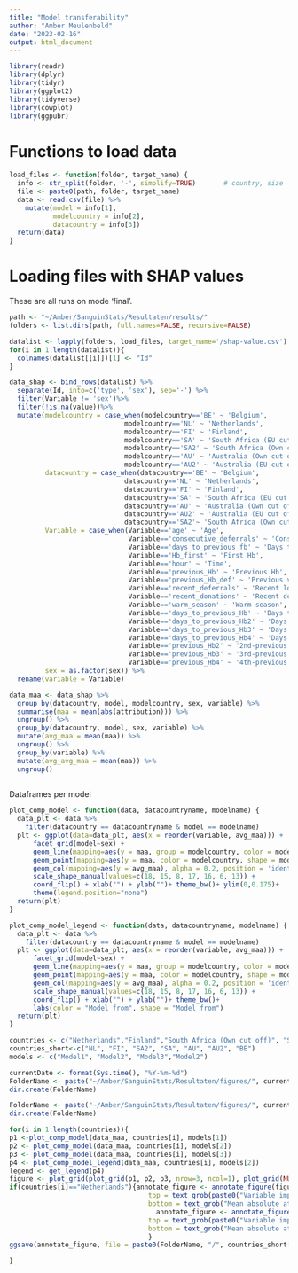 ```yaml
---
title: "Model transferability"
author: "Amber Meulenbeld"
date: "2023-02-16"
output: html_document
---
```


```r
library(readr)
library(dplyr)
library(tidyr)
library(ggplot2)
library(tidyverse)
library(cowplot)
library(ggpubr)
```

# Functions to load data 
```r
load_files <- function(folder, target_name) {
  info <- str_split(folder, '-', simplify=TRUE)       # country, size
  file <- paste0(path, folder, target_name)
  data <- read.csv(file) %>%
    mutate(model = info[1],
           modelcountry = info[2],
           datacountry = info[3])
  return(data)
}
```

# Loading files with SHAP values
These are all runs on mode 'final'.

```r
path <- "~/Amber/SanguinStats/Resultaten/results/"
folders <- list.dirs(path, full.names=FALSE, recursive=FALSE)

datalist <- lapply(folders, load_files, target_name='/shap-value.csv')
for(i in 1:length(datalist)){
  colnames(datalist[[i]])[1] <- "Id"
}

data_shap <- bind_rows(datalist) %>%
  separate(Id, into=c('type', 'sex'), sep='-') %>%
  filter(Variable != 'sex')%>%
  filter(!is.na(value))%>%
  mutate(modelcountry = case_when(modelcountry=='BE' ~ 'Belgium',
                             modelcountry=='NL' ~ 'Netherlands',
                             modelcountry=='FI' ~ 'Finland',
                             modelcountry=='SA' ~ 'South Africa (EU cut off)',
                             modelcountry=='SA2' ~ 'South Africa (Own cut off)',
                             modelcountry=='AU' ~ 'Australia (Own cut off)', 
                             modelcountry=='AU2' ~ 'Australia (EU cut off)'),
         datacountry = case_when(datacountry=='BE' ~ 'Belgium',
                             datacountry=='NL' ~ 'Netherlands',
                             datacountry=='FI' ~ 'Finland',
                             datacountry=='SA' ~ 'South Africa (EU cut off)',
                             datacountry=='AU' ~ 'Australia (Own cut off)',
                             datacountry=='AU2' ~ 'Australia (EU cut off)',
                             datacountry=='SA2'~ 'South Africa (Own cut off)'),
         Variable = case_when(Variable=='age' ~ 'Age',
                              Variable=='consecutive_deferrals' ~ 'Consecutive deferrals',
                              Variable=='days_to_previous_fb' ~ 'Days to previous whole blood donation',
                              Variable=='Hb_first' ~ 'First Hb',
                              Variable=='hour' ~ 'Time',
                              Variable=='previous_Hb' ~ 'Previous Hb',
                              Variable=='previous_Hb_def' ~ 'Previous visit low Hb',
                              Variable=='recent_deferrals' ~ 'Recent low Hb',
                              Variable=='recent_donations' ~ 'Recent donations',
                              Variable=='warm_season' ~ 'Warm season',
                              Variable=='days_to_previous_Hb' ~ 'Days to previous Hb measurement',
                              Variable=='days_to_previous_Hb2' ~ 'Days to 2nd-previous Hb measurement',
                              Variable=='days_to_previous_Hb3' ~ 'Days to 3rd-previous Hb measurement',
                              Variable=='days_to_previous_Hb4' ~ 'Days to 4th-previous Hb measurement',
                              Variable=='previous_Hb2' ~ '2nd-previous Hb',
                              Variable=='previous_Hb3' ~ '3rd-previous Hb',
                              Variable=='previous_Hb4' ~ '4th-previous Hb'),
         sex = as.factor(sex)) %>%
  rename(variable = Variable)  

data_maa <- data_shap %>%
  group_by(datacountry, model, modelcountry, sex, variable) %>%
  summarise(maa = mean(abs(attribution))) %>%
  ungroup() %>%
  group_by(datacountry, model, sex, variable) %>%
  mutate(avg_maa = mean(maa)) %>%
  ungroup() %>%
  group_by(variable) %>%
  mutate(avg_avg_maa = mean(maa)) %>%
  ungroup()
  
```

Dataframes per model

```r
plot_comp_model <- function(data, datacountryname, modelname) {
  data_plt <- data %>%
    filter(datacountry == datacountryname & model == modelname)
  plt <- ggplot(data=data_plt, aes(x = reorder(variable, avg_maa))) +
      facet_grid(model~sex) +
      geom_line(mapping=aes(y = maa, group = modelcountry, color = modelcountry), size = 1) +
      geom_point(mapping=aes(y = maa, color = modelcountry, shape = modelcountry), size = 2) +
      geom_col(mapping=aes(y = avg_maa), alpha = 0.2, position = 'identity') +
      scale_shape_manual(values=c(18, 15, 8, 17, 16, 6, 13)) +
      coord_flip() + xlab("") + ylab("")+ theme_bw()+ ylim(0,0.175)+
      theme(legend.position="none") 
  return(plt)
}

plot_comp_model_legend <- function(data, datacountryname, modelname) {
  data_plt <- data %>%
    filter(datacountry == datacountryname & model == modelname)
  plt <- ggplot(data=data_plt, aes(x = reorder(variable, avg_maa))) +
      facet_grid(model~sex) +
      geom_line(mapping=aes(y = maa, group = modelcountry, color = modelcountry), size = 1) +
      geom_point(mapping=aes(y = maa, color = modelcountry, shape = modelcountry), size = 2) +
      geom_col(mapping=aes(y = avg_maa), alpha = 0.2, position = 'identity') +
      scale_shape_manual(values=c(18, 15, 8, 17, 16, 6, 13)) +
      coord_flip() + xlab("") + ylab("")+ theme_bw()+
      labs(color = "Model from", shape = "Model from")
  return(plt)
}

```

```r
countries <- c("Netherlands","Finland","South Africa (Own cut off)", "South Africa (EU cut off)","Australia (Own cut off)", "Australia (EU cut off)", "Belgium")
countries_short<-c("NL", "FI", "SA2", "SA", "AU", "AU2", "BE")
models <- c("Model1", "Model2", "Model3","Model2")
```

```r
currentDate <- format(Sys.time(), "%Y-%m-%d")
FolderName <- paste("~/Amber/SanguinStats/Resultaten/figures/", currentDate,sep="")
dir.create(FolderName)

FolderName <- paste("~/Amber/SanguinStats/Resultaten/figures/", currentDate,"/SHAP",sep="")
dir.create(FolderName)

for(i in 1:length(countries)){
p1 <-plot_comp_model(data_maa, countries[i], models[1])
p2 <- plot_comp_model(data_maa, countries[i], models[2])
p3 <- plot_comp_model(data_maa, countries[i], models[3])
p4 <- plot_comp_model_legend(data_maa, countries[i], models[2])
legend <- get_legend(p4)
figure <- plot_grid(plot_grid(p1, p2, p3, nrow=3, ncol=1), plot_grid(NULL, legend, NULL, nrow=3, ncol=1), rel_widths=c(1, 0.2))
if(countries[i]=="Netherlands"){annotate_figure <- annotate_figure(figure, 
                                   top = text_grob(paste0("Variable importance, data from the ", countries[i]), color = "black", size = 14),
                                   bottom = text_grob("Mean absolute attribution", color = "black", size = 12))} else{
                                     annotate_figure <- annotate_figure(figure, 
                                   top = text_grob(paste0("Variable importance, data from ", countries[i]), color = "black", size = 14),
                                   bottom = text_grob("Mean absolute attribution", color = "black", size = 12))
                                   }
ggsave(annotate_figure, file = paste0(FolderName, "/", countries_short[i], "_shap.jpg"), height = 9, width = 13)

}

```
